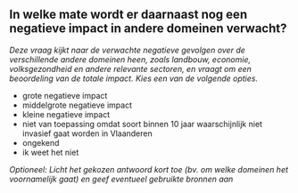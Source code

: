 

## In welke mate wordt er daarnaast nog een negatieve impact in andere domeinen verwacht?

*Deze vraag kijkt naar de verwachte negatieve gevolgen over de verschillende andere domeinen heen, zoals landbouw, economie, volksgezondheid en andere relevante sectoren, en vraagt om een beoordeling van de totale impact. Kies een van de volgende opties.*

- grote negatieve impact
- middelgrote negatieve impact
- kleine negatieve impact
- niet van toepassing omdat soort binnen 10 jaar waarschijnlijk niet invasief gaat worden in Vlaanderen
- ongekend
- ik weet het niet

*Optioneel: Licht het gekozen antwoord kort toe (bv. om welke domeinen het voornamelijk gaat) en geef eventueel gebruikte bronnen aan*

&nbsp;

\newpage
